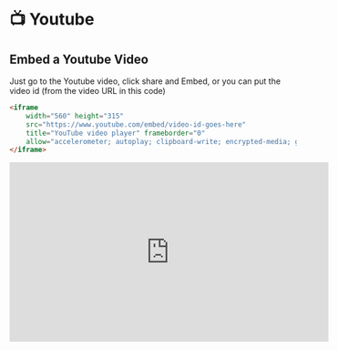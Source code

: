 # 📺 Youtube

## Embed a Youtube Video

Just go to the Youtube video, click share and Embed, or you can put the video id (from the video URL in this code)

```html
<iframe 
    width="560" height="315" 
    src="https://www.youtube.com/embed/video-id-goes-here" 
    title="YouTube video player" frameborder="0" 
    allow="accelerometer; autoplay; clipboard-write; encrypted-media; gyroscope; picture-in-picture; web-share" allowfullscreen>
</iframe>
```

<iframe 
    width="560" height="315" 
    src="https://www.youtube.com/embed/J8R5DuK7lb8" 
    title="YouTube video player" frameborder="0" 
    allow="accelerometer; autoplay; clipboard-write; encrypted-media; gyroscope; picture-in-picture; web-share" allowfullscreen>
</iframe>